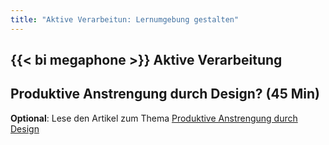 ```yaml
---
title: "Aktive Verarbeitun: Lernumgebung gestalten"
---
```



## {{< bi megaphone >}} Aktive Verarbeitung

::: {.active-processing}
## Produktive Anstrengung durch Design? (45 Min)




**Optional**: Lese den Artikel zum Thema [Produktive Anstrengung durch Design](./produktive-anstrengung/)


<!-- **Tipp**: Falls du Hilfe mit Fachbegriffen brauchst, verwende [Claude](https://claude.ai/) oder [ChatGPT](https://chatgpt.com/). -->
:::


